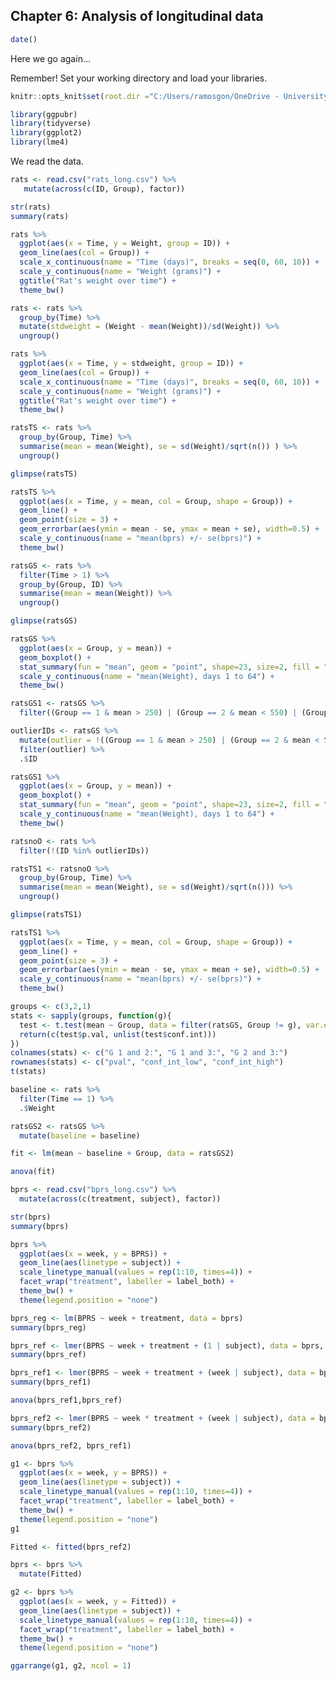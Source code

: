 ## Chapter 6: Analysis of longitudinal data

```r
date()
```

Here we go again...

Remember! Set your working directory and load your libraries.

```r

knitr::opts_knit$set(root.dir ="C:/Users/ramosgon/OneDrive - University of Helsinki/Courses/OpenDataScience/IODS-project/Data")

library(ggpubr)
library(tidyverse)
library(ggplot2)
library(lme4)

```

We read the data.

```r

rats <- read.csv("rats_long.csv") %>%
   mutate(across(c(ID, Group), factor))

```

```r

str(rats)
summary(rats)

```

```r

rats %>%
  ggplot(aes(x = Time, y = Weight, group = ID)) +
  geom_line(aes(col = Group)) +
  scale_x_continuous(name = "Time (days)", breaks = seq(0, 60, 10)) +
  scale_y_continuous(name = "Weight (grams)") +
  ggtitle("Rat's weight over time") +
  theme_bw()

```

```r

rats <- rats %>%
  group_by(Time) %>%
  mutate(stdweight = (Weight - mean(Weight))/sd(Weight)) %>%
  ungroup()

rats %>%
  ggplot(aes(x = Time, y = stdweight, group = ID)) +
  geom_line(aes(col = Group)) +
  scale_x_continuous(name = "Time (days)", breaks = seq(0, 60, 10)) +
  scale_y_continuous(name = "Weight (grams)") +
  ggtitle("Rat's weight over time") +
  theme_bw()

```

```r

ratsTS <- rats %>%
  group_by(Group, Time) %>%
  summarise(mean = mean(Weight), se = sd(Weight)/sqrt(n()) ) %>%
  ungroup()

glimpse(ratsTS)

ratsTS %>%
  ggplot(aes(x = Time, y = mean, col = Group, shape = Group)) +
  geom_line() +
  geom_point(size = 3) +
  geom_errorbar(aes(ymin = mean - se, ymax = mean + se), width=0.5) +
  scale_y_continuous(name = "mean(bprs) +/- se(bprs)") +
  theme_bw()

```

```r

ratsGS <- rats %>%
  filter(Time > 1) %>%
  group_by(Group, ID) %>%
  summarise(mean = mean(Weight)) %>%
  ungroup()

glimpse(ratsGS)

ratsGS %>%
  ggplot(aes(x = Group, y = mean)) +
  geom_boxplot() +
  stat_summary(fun = "mean", geom = "point", shape=23, size=2, fill = "red") +
  scale_y_continuous(name = "mean(Weight), days 1 to 64") +
  theme_bw()

```

```r

ratsGS1 <- ratsGS %>%
  filter((Group == 1 & mean > 250) | (Group == 2 & mean < 550) | (Group == 3 & mean > 500))

outlierIDs <- ratsGS %>%
  mutate(outlier = !((Group == 1 & mean > 250) | (Group == 2 & mean < 550) | (Group == 3 & mean > 500))) %>%
  filter(outlier) %>%
  .$ID

ratsGS1 %>%
  ggplot(aes(x = Group, y = mean)) +
  geom_boxplot() +
  stat_summary(fun = "mean", geom = "point", shape=23, size=2, fill = "red") +
  scale_y_continuous(name = "mean(Weight), days 1 to 64") +
  theme_bw()

```

```r

ratsnoO <- rats %>%
  filter(!(ID %in% outlierIDs))

ratsTS1 <- ratsnoO %>%
  group_by(Group, Time) %>%
  summarise(mean = mean(Weight), se = sd(Weight)/sqrt(n())) %>%
  ungroup()

glimpse(ratsTS1)

ratsTS1 %>%
  ggplot(aes(x = Time, y = mean, col = Group, shape = Group)) +
  geom_line() +
  geom_point(size = 3) +
  geom_errorbar(aes(ymin = mean - se, ymax = mean + se), width=0.5) +
  scale_y_continuous(name = "mean(bprs) +/- se(bprs)") +
  theme_bw()

```

```r

groups <- c(3,2,1)
stats <- sapply(groups, function(g){
  test <- t.test(mean ~ Group, data = filter(ratsGS, Group != g), var.equal = TRUE)
  return(c(test$p.val, unlist(test$conf.int))) 
})
colnames(stats) <- c("G 1 and 2:", "G 1 and 3:", "G 2 and 3:")
rownames(stats) <- c("pval", "conf_int_low", "conf_int_high")
t(stats)

```

```r

baseline <- rats %>% 
  filter(Time == 1) %>%
  .$Weight

ratsGS2 <- ratsGS %>%
  mutate(baseline = baseline)

fit <- lm(mean ~ baseline + Group, data = ratsGS2)

anova(fit)

```

```r

bprs <- read.csv("bprs_long.csv") %>%
  mutate(across(c(treatment, subject), factor))

```

```r

str(bprs)
summary(bprs)

```

```r

bprs %>%
  ggplot(aes(x = week, y = BPRS)) +
  geom_line(aes(linetype = subject)) +
  scale_linetype_manual(values = rep(1:10, times=4)) +
  facet_wrap("treatment", labeller = label_both) +
  theme_bw() +
  theme(legend.position = "none")

```

```r

bprs_reg <- lm(BPRS ~ week + treatment, data = bprs)
summary(bprs_reg)

```

```r

bprs_ref <- lmer(BPRS ~ week + treatment + (1 | subject), data = bprs, REML = F)
summary(bprs_ref)

```

```r

bprs_ref1 <- lmer(BPRS ~ week + treatment + (week | subject), data = bprs, REML = F)
summary(bprs_ref1)

```

```r

anova(bprs_ref1,bprs_ref)

```

```r

bprs_ref2 <- lmer(BPRS ~ week * treatment + (week | subject), data = bprs, REML = F)
summary(bprs_ref2)

```

```r

anova(bprs_ref2, bprs_ref1)

```

```r

g1 <- bprs %>%
  ggplot(aes(x = week, y = BPRS)) +
  geom_line(aes(linetype = subject)) +
  scale_linetype_manual(values = rep(1:10, times=4)) +
  facet_wrap("treatment", labeller = label_both) +
  theme_bw() +
  theme(legend.position = "none")
g1

```

```r

Fitted <- fitted(bprs_ref2)

bprs <- bprs %>%
  mutate(Fitted)

g2 <- bprs %>%
  ggplot(aes(x = week, y = Fitted)) +
  geom_line(aes(linetype = subject)) +
  scale_linetype_manual(values = rep(1:10, times=4)) +
  facet_wrap("treatment", labeller = label_both) +
  theme_bw() +
  theme(legend.position = "none")

ggarrange(g1, g2, ncol = 1)

```